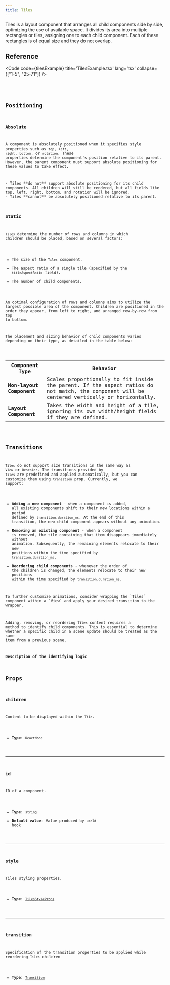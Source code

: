 ```yaml
---
title: Tiles
---
```


Tiles is a layout component that arranges all child components side by side, optimizing the use of available space. It divides its area into multiple rectangles or tiles, assigning one to each child component. Each of these rectangles is of equal size and they do not overlap.

## Reference

<Code code={tilesExample} title='TilesExample.tsx' lang='tsx' collapse={["1-5", "25-71"]} />

<CollapsibleDetails summaryTitle='Type definitions'>
<Code code={`
type TilesProps = {
    id?: string;
    children: ReactNode;
    style?: TilesStyleProps;
    transition?: Transition;
}
`} lang='tsx' />
</CollapsibleDetails>

## Positioning

### Absolute
A component is absolutely positioned when it specifies style properties such as `top`, `left`, `right`, `bottom`, or `rotation`. These properties determine the component's position relative to its parent. However, the parent component must support absolute positioning for these values to take effect.

<Aside type='caution'>
- Tiles **do not** support absolute positioning for its child components. All children will still be rendered, but all fields like top, left, right, bottom, and rotation will be ignored.
- Tiles **cannot** be absolutely positioned relative to its parent.
</Aside>


### Static
`Tiles` determine the number of rows and columns in which children should be placed, based on several factors:
- The size of the `Tiles` component.
- The aspect ratio of a single tile (specified by the `titleAspectRatio` field).
- The number of child components.

An optimal configuration of rows and columns aims to utilize the largest possible area of the component. Children are positioned in the order they appear, from left to right, and arranged row-by-row from top to bottom.

The placement and sizing behavior of child components varies depending on their type, as detailed in the table below:

  <table>
    <tr>
      <th><strong>Component Type</strong></th>
      <th><strong>Behavior</strong></th>
    </tr>
    <tr>
      <td><strong>Non-layout Component</strong></td>
      <td>Scales proportionally to fit inside the parent. If the aspect ratios do not match, the component will be centered vertically or horizontally.</td>
    </tr>
    <tr>
      <td><strong>Layout Component</strong></td>
      <td>Takes the width and height of a tile, ignoring its own width/height fields if they are defined.</td>
    </tr>
  </table>


## Transitions
`Tiles` do not support size transitions in the same way as `View` or `Rescaler`. The transitions provided by `Tiles` are predefined and applied automatically, but you can customize them using `transition` prop. Currently, we support:  
- **Adding a new component** - when a component is added, all existing components shift to their new locations within a period defined by `transition.duration_ms`. At the end of this transition, the new child component appears without any animation.
- **Removing an existing component** - when a component is removed, the tile containing that item disappears immediately without animation. Subsequently, the remaining elements relocate to their new positions within the time specified by `transition.duration_ms`.
- **Reordering child components** - whenever the order of the children is changed, the elements relocate to their new positions within the time specified by `transition.duration_ms`.

<Aside>To further customize animations, consider wrapping the `Tiles` component within a `View` and apply your desired transition to the wrapper.</Aside>

Adding, removing, or reordering `Tiles` content requires a method to identify child components. This is essential to determine whether a specific child in a scene update should be treated as the same item from a previous scene.

**Description of the identifying logic** 

## Props

### children
Content to be displayed within the `Tile`.

- **Type**: `ReactNode`

---

### id
ID of a component.

- **Type**: `string`
- **Default value**: Value produced by `useId` hook

---

### style
Tiles styling properties.

- **Type**: [`TilesStyleProps`](/reference/ts-sdk/props/tiles-style-props)


---

### transition
Specification of the transition properties to be applied while reordering `Tiles` children

- **Type**: [`Transition`](/ts-sdk/props/transition)